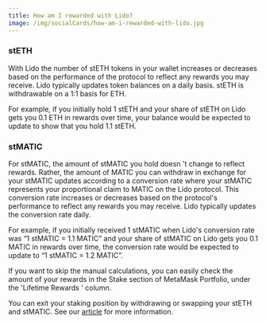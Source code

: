 ```yaml
---
title: How am I rewarded with Lido?
image: /img/socialCards/how-am-i-rewarded-with-lido.jpg
---
```



<CustomLayout />

### stETH

With Lido the number of stETH tokens in your wallet increases or decreases based on the performance of the protocol to reflect any rewards you may receive. Lido typically updates token balances on a daily basis. stETH is withdrawable on a 1:1 basis for ETH.

For example, if you initially hold 1 stETH and your share of stETH on Lido gets you 0.1 ETH in rewards over time, your balance would be expected to update to show that you hold 1.1 stETH.

### stMATIC

For stMATIC, the amount of stMATIC you hold doesn 't change to reflect rewards. Rather, the amount of MATIC you can withdraw in exchange for your stMATIC updates according to a conversion rate where your stMATIC represents your proportional claim to MATIC on the Lido protocol. This conversion rate increases or decreases based on the protocol's performance to reflect any rewards you may receive. Lido typically updates the conversion rate daily.

For example, if you initially received 1 stMATIC when Lido's conversion rate was “1 stMATIC = 1.1 MATIC” and your share of stMATIC on Lido gets you 0.1 MATIC in rewards over time, the conversion rate would be expected to update to “1 stMATIC = 1.2 MATIC”.

If you want to skip the manual calculations, you can easily check the amount of your rewards in the Stake section of MetaMask Portfolio, under the 'Lifetime Rewards ' column.

You can exit your staking position by withdrawing or swapping your stETH and stMATIC. See our [article](/metamask-portfolio/stake/pooled-staking/how-do-i-withdraw-my-stake-and-rewards) for more information.
